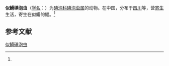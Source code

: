 {{Speciesbox
| name = 似䱻碘泡虫
| status = 
| status_system = 
| image = 
| genus = Myxobolus
| species = belligobie
| authority = (Ma et Zhao, 1998)<ref name='id9603'>{{cite web| url =http://www.bioinfo.cn/db05/BjdwSpecies.php?action=view&id=9603| title =似䱻碘泡虫| work =《中国动物物种编目数据库》| publisher =中国科学院微生物研究所| author =中国科学院动物研究所| accessdate =2009-04-16| deadurl =yes| archiveurl =https://web.archive.org/web/20160305043718/http://www.bioinfo.cn/db05/BjdwSpecies.php?action=view&id=9603| archivedate =2016-03-05}}</ref>
}}

'''似䱻碘泡虫'''（[[学名|学名]]：{{lang|la|''Myxobolus belligobie''}}）为[[碘泡科|碘泡科]][[碘泡虫属|碘泡虫属]]的动物。在中国，分布于[[四川|四川]]等，营[[寄生|寄生]]生活，寄生在似䱻的鳃。<ref name='id9603'/>

== 参考文献 ==
{{reflist}}

{{Wikispecies|Myxobolus belligobie}}

[[Category:碘泡虫属|似䱻碘泡虫]]


{{Cnidarian-stub}}